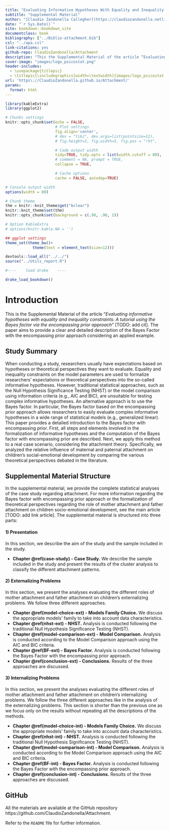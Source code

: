 ```yaml
--- 
title: "Evaluating Informative Hypotheses With Equality and Inequality Constraint: The Bayes Factor Encompassing Prior Approach"
subtitle: "Supplemental Material"
author: "[Claudio Zandonella Callegher](https://claudiozandonella.netlify.app/), Tatiana Marci, Pietro De Carli, and Gianmarco Altoè"
date: "`r Sys.Date()`"
site: bookdown::bookdown_site
documentclass: book
bibliography: ["../Biblio-attachment.bib"]
csl: "../apa.csl"
link-citations: yes
github-repo: ClaudioZandonella/Attachment
description: "This the Supplemental Material of the article “Evaluating informative hypotheses with equality and inequality constraint: A tutorial using the Bayes factor via the encompassing prior approach”"
cover-image: "images/logo_psicostat.png"
header-includes: 
  - \usepackage{titlepic}
  - \titlepic{\includegraphics[width=\textwidth]{images/logo_psicostat.pdf}}
url: 'https\://ClaudioZandonella.github.io/Attachment/'
params:
  format: html
---
```


```r
library(kableExtra)
library(ggplot2)

# Chunks settings
knitr::opts_chunk$set(echo = FALSE,
                      # Plot settings
                      fig.align='center',
                      # dev = "tikz", dev.args=list(pointsize=12),
                      # fig.height=3, fig.width=5, fig.pos = "!ht",

                      # Code output width
                      tidy=TRUE, tidy.opts = list(width.cutoff = 80),
                      # comment = NA, prompt = TRUE,
                      collapse = TRUE,

                      # Cache options
                      cache = FALSE, autodep=TRUE)

# Console output width
options(width = 80)

# Chunk theme
thm = knitr::knit_theme$get("bclear")
knitr::knit_theme$set(thm)
knitr::opts_chunk$set(background = c(.98, .98, 1))

# Option KableExtra
# options(knitr.kable.NA = '')

## ggplot settings
theme_set(theme_bw()+
            theme(text = element_text(size=12)))

devtools::load_all("../../")
source("../Utils_report.R")

#----    load drake    ----

drake_load_bookdown()
```

# Introduction {-}

This is the Supplemental Material of the article “*Evaluating informative hypotheses with equality and inequality constraints: A tutorial using the Bayes factor via the encompassing prior approach*” [TODO: add cit]. The paper aims to provide a clear and detailed description of the Bayes Factor with the encompassing prior approach considering an applied example.

## Study Summary {-}

When conducting a study, researchers usually have expectations based on hypotheses or theoretical perspectives they want to evaluate. Equality and inequality constraints on the model parameters are used to formalize researchers' expectations or theoretical perspectives into the so-called informative hypotheses. However, traditional statistical approaches, such as the Null Hypothesis Significance Testing (NHST) or the model comparison using information criteria (e.g., AIC and BIC), are unsuitable for testing complex informative hypotheses. An alternative approach is to use the Bayes factor. In particular, the Bayes factor based on the encompassing prior approach allows researchers to easily evaluate complex informative hypotheses in a wide range of statistical models (e.g., generalized linear). This paper provides a detailed introduction to the Bayes factor with encompassing prior. First, all steps and elements involved in the formalization of informative hypotheses and the computation of the Bayes factor with encompassing prior are described. Next, we apply this method to a real case scenario, considering the attachment theory. Specifically, we analyzed the relative influence of maternal and paternal attachment on children's social-emotional development by comparing the various theoretical perspectives debated in the literature.

## Supplemental Material Structure {-}

In the supplemental material, we provide the complete statistical analyses of the case study regarding attachment. For more information regarding the Bayes factor with encompassing prior approach or the formalization of theoretical perspectives regarding the role of mother attachment and father attachment on children socio-emotional development, see the main article [TODO: add link article]. The supplemental material is structured into three parts:

#### 1) Presentation {-}

In this section, we describe the aim of the study and the sample included in the study.

- **Chapter \@ref(case-study) - Case Study.** We describe the sample included in the study and present the results of the cluster analysis to classify the different attachment patterns.

#### 2) Externalizing Problems {-}

In this section, we present the analyses evaluating the different roles of mother attachment and father attachment on children's externalizing problems. We follow three different approaches.

- **Chapter \@ref(model-choice-ext) - Models Family Choice.**  We discuss the appropriate models’ family to take into account data characteristics.
- **Chapter \@ref(nhst-ext) - NHST.**  Analysis is conducted following the traditional Null Hypothesis Significance Testing (NHST).
- **Chapter \@ref(model-comparison-ext) - Model Comparison.**  Analysis is conducted according to the  Model Comparison approach using the AIC and BIC criteria.
- **Chapter \@ref(BF-ext) - Bayes Factor.**  Analysis is conducted following the Bayes Factor with the encompassing prior approach.
- **Chapter \@ref(conclusion-ext) - Conclusions.**  Results of the three approaches are discussed.

#### 3) Internalizing Problems {-}

In this section, we present the analyses evaluating the different roles of mother attachment and father attachment on children's internalizing problems. We follow the three different approaches like in the analysis of the externalizing problems. This section is shorter than the previous one as we focus only on the results without repeating all the descriptions of the methods.

- **Chapter \@ref(model-choice-int) - Models Family Choice.**  We discuss the appropriate models’ family to take into account data characteristics.
- **Chapter \@ref(nhst-int) - NHST.**  Analysis is conducted following the traditional Null Hypothesis Significance Testing (NHST).
- **Chapter \@ref(model-comparison-int) - Model Comparison.**  Analysis is conducted according to the  Model Comparison approach using the AIC and BIC criteria.
- **Chapter \@ref(BF-int) - Bayes Factor.**  Analysis is conducted following the Bayes Factor with the encompassing prior approach.
- **Chapter \@ref(conclusion-int) - Conclusions.**  Results of the three approaches are discussed.



## GitHub {-}

All the materials are available at the GitHub repository https://github.com/ClaudioZandonella/Attachment.

Refer to the `README` file for further information.

